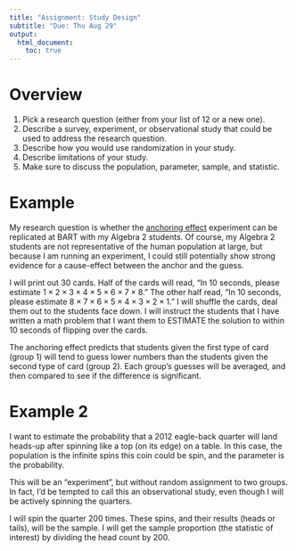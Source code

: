 ```yaml
---
title: "Assignment: Study Design"
subtitle: "Due: Thu Aug 29"
output:
  html_document:
    toc: true
---
```


# Overview

1. Pick a research question (either from your list of 12 or a new one).
2. Describe a survey, experiment, or observational study that could be used to address the research question.
3. Describe how you would use randomization in your study.
4. Describe limitations of your study.
5. Make sure to discuss the population, parameter, sample, and statistic.

# Example

My research question is whether the [anchoring effect](https://en.wikipedia.org/wiki/Anchoring_effect) experiment can be replicated at BART with my Algebra 2 students. Of course, my Algebra 2 students are not representative of the human population at large, but because I am running an experiment, I could still potentially show strong evidence for a cause-effect between the anchor and the guess.

I will print out 30 cards. Half of the cards will read, "In 10 seconds, please estimate $1\times 2\times 3\times 4\times 5\times 6\times 7\times 8$." The other half read, "In 10 seconds, please estimate $8\times 7\times 6\times 5\times 4\times 3\times 2\times 1$." I will shuffle the cards, deal them out to the students face down. I will instruct the students that I have written a math problem that I want them to ESTIMATE the solution to within 10 seconds of flipping over the cards.

The anchoring effect predicts that students given the first type of card (group 1) will tend to guess lower numbers than the students given the second type of card (group 2). Each group's guesses will be averaged, and then compared to see if the difference is significant.

# Example 2

I want to estimate the probability that a 2012 eagle-back quarter will land heads-up after spinning like a top (on its edge) on a table. In this case, the population is the infinite spins this coin could be spin, and the parameter is the probability.

This will be an "experiment", but without random assignment to two groups. In fact, I'd be tempted to call this an observational study, even though I will be actively spinning the quarters.

I will spin the quarter 200 times. These spins, and their results (heads or tails), will be the sample. I will get the sample proportion (the statistic of interest) by dividing the head count by 200. 







